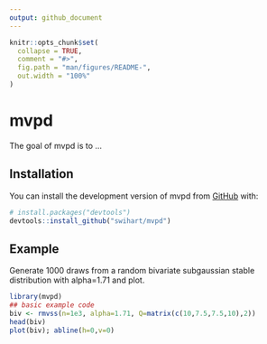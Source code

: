 ```yaml
---
output: github_document
---
```


<!-- README.md is generated from README.Rmd. Please edit that file -->

```r
knitr::opts_chunk$set(
  collapse = TRUE,
  comment = "#>",
  fig.path = "man/figures/README-",
  out.width = "100%"
)
```

# mvpd

<!-- badges: start -->
<!-- badges: end -->

The goal of mvpd is to ...

## Installation

You can install the development version of mvpd from [GitHub](https://github.com/) with:

``` r
# install.packages("devtools")
devtools::install_github("swihart/mvpd")
```

## Example

Generate 1000 draws from a random bivariate subgaussian stable distribution
with alpha=1.71 and plot.

```r
library(mvpd)
## basic example code
biv <- rmvss(n=1e3, alpha=1.71, Q=matrix(c(10,7.5,7.5,10),2))
head(biv)
plot(biv); abline(h=0,v=0)
```

